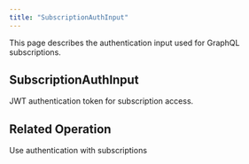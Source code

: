 ```yaml
---
title: "SubscriptionAuthInput"
---
```

This page describes the authentication input used for GraphQL subscriptions.

## SubscriptionAuthInput

<ParamField path="token" type="String!" required>
  JWT authentication token for subscription access.
</ParamField>

## Related Operation

<CardGroup cols={2}>
  <Card title="Subscribe Conversation" icon="wifi" href="/integrations/graphql-api/subscriptions/subscribe-conversation">
    Use authentication with subscriptions
  </Card>
</CardGroup>
